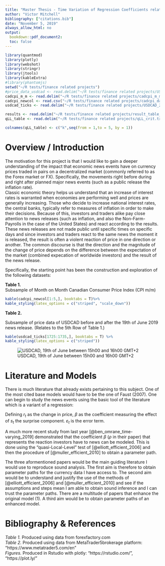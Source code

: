 ```yaml
---
title: "Master Thesis - Time Variation of Regression Coefficients related to Macroeconomic News affecting Currency Prices"
author: "Victor Mitchell"
bibliography: ["citations.bib"]
date: "November 5, 2019"
always_allow_html: no
output:
  bookdown::pdf_document2:
  toc: false
---
```

```r
library(quantmod)
library(plotly)
library(webshot)
library(stringr)
library(jtools)
library(kableExtra)
#library(phantomjs)
setwd("~/R tests/finance related projects")
#price_data_usdcad <- read.delim("~/R tests/finance related projects/USDCAD_M1_201901020600_201911051703.csv")
cadcpi_m_m <- read.delim("~/R tests/finance related projects/cadcpi_m_m.txt")
cadcpi_newcol <- read.csv("~/R tests/finance related projects/cadcpi_dataframe.csv")
usdcad_ticks <- read.delim("~/R tests/finance related projects/USDCAD_201906191500_201906191559_ticks.csv")

results <- read.delim("~/R tests/finance related projects/result_table_1.txt")
qLL_table <- read.delim("~/R tests/finance related projects/qLL_crit.txt")

colnames(qLL_table) <- c("k",seq(from = 1,to = 5, by = 1))
```

# Overview / Introduction
  
The motivation for this project is that I would like to gain a deeper understanding of the impact that economic news events have on currency prices traded in pairs on a decentralized market (commonly referred to as the Forex market or FX). Specifically, the movements right before during and right after planned major news events (such as a public release the inflation rate).  
Classic economic theory helps us understand that an increase of interest rates is warranted when economies are performing well and prices are generally increasing. Those who decide to increase national interest rates, the central banks, typically refer to measures of inflation in order to make their decisions. Because of this, investors and traders alike pay close attention to news releases (such as inflation, and also the Non-Farm-Payrolls in the case of the United States) and react according to the results. These news releases are not made public until specific times on specific days and since investors and traders react to the same news the moment it is released, the result is often a violent reaction of price in one direction or another. The common discourse is that the direction and the magnitude of the change of price depends on the difference between the expectation of the market (combined expecation of worldwide investors) and the result of the news release.  
  
Specifically, the starting point has been the construction and exploration of the following datasets:

**Table 1.**   
Subsample of Month on Month Canadian Consumer Price Index (CPI m/m)
```r
kable(cadcpi_newcol[1:5,], booktabs = T)%>%
kable_styling(latex_options = c("striped", "scale_down"))
```
  
  
**Table 2.**  
  
Subsample of price data of USDCAD before and after the 19th of June 2019 news release. (Relates to the 5th Row of Table 1.)
\normalsize
```r
kable(usdcad_ticks[1725:1735,], booktabs = T) %>%
kable_styling(latex_options = c("striped"))
```
  
![USDCAD, 19th of June between 15h00 and 16h00 GMT+2](candlestick2.png)

# Literature and Models  

There is much literature that already exists pertaining to this subject. One of the most cited base models would have to be the one of Faust (2007). One can begin to study the news events using the basic tool of the literature which is a variant of a regression:
\begin{equation}
r_t = \beta S_t + \varepsilon_t
\end{equation}  
  
Defining $r_t$ as the change in price, $\beta$ as the coefficient measuring the effect of $s_t$ the surprise component. $\varepsilon_t$ is the error term.  
  
A much more recent study from last year [@ben_omrane_time-varying_2019] demonstrated that the coefficient $\beta$ ($\rho$ in their paper) that represents the reaction investors have to news can be modeled. This is done using the "quasi-Local-Level" test of [@elliott_efficient_2006] and then the procedure of [@muller_efficient_2010] to obtain a parameter path. 
  
The three aformentioned papers would be the main guiding literature I would use to reproduce sound analysis. The first aim is therefore to obtain parameter paths for the currency data I have access to. The second aim would be to understand and justify the use of the methods of [@elliott_efficient_2006] and [@muller_efficient_2010] and see if the assumptions and steps mean I am able to obtain sound inference and I can trust the parameter paths. There are a multitude of papers that enhance the original model (1). A third aim would be to obtain parameter paths of an enhanced model. 
  
# Bibliography & References
  
*Table 1.* Produced using data from forexfactory.com  
*Table 2.* Produced using data from MetaTrader5brokerage platform: "https://www.metatrader5.com/en"  
*Figures.* Produced in Rstudio with plotly: "https://rstudio.com/", "https://plot.ly/"  











